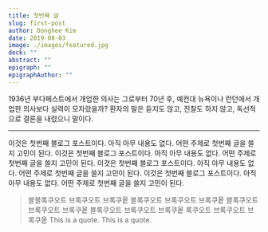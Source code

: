 ```yaml
---
title: 첫번째 글
slug: first-post
author: Donghee Kim
date: 2019-08-03
image: ./images/featured.jpg
deck: ""
abstract: ""
epigraph: ""
epigraphAuthor: ""
---
```


1936년 부다페스트에서 개업한 의사는 그로부터 70년 후, 예컨대 뉴욕이나 런던에서 개업한 의사보다 실력이 모자랐을까? 환자의 말은 듣지도 않고, 진찰도 하지 않고, 독선적으로 결론을 내렸으니 말이다.

------------

이것은 첫번째 블로그 포스트이다. 아직 아무 내용도 없다. 어떤 주제로 첫번째 글을 쓸지 고민이 된다.
이것은 첫번째 블로그 포스트이다. 아직 아무 내용도 없다. 어떤 주제로 첫번째 글을 쓸지 고민이 된다.
이것은 첫번째 블로그 포스트이다. 아직 아무 내용도 없다. 어떤 주제로 첫번째 글을 쓸지 고민이 된다.
이것은 첫번째 블로그 포스트이다. 아직 아무 내용도 없다. 어떤 주제로 첫번째 글을 쓸지 고민이 된다.

> 블블록쿠오트 브록쿠오트 브록쿠옽 블록쿠오트 브록쿠오트 브록쿠옽 블록쿠오트 브록쿠오트 브록쿠옽 블록쿠오트 브록쿠오트 브록쿠옽 록쿠오트 브록쿠오트 브록쿠옽
> This is a quote.
> This is a quote.